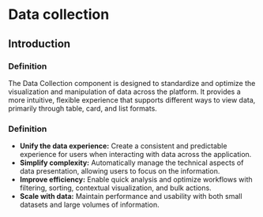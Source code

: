 

<Meta title="Data collection" />

# Data collection

## Introduction

### Definition

The Data Collection component is designed to standardize and optimize the visualization and manipulation of data across the platform. It provides a more intuitive, flexible experience that supports different ways to view data, primarily through table, card, and list formats.

### Definition
- **Unify the data experience:** Create a consistent and predictable experience for users when interacting with data across the application.
- **Simplify complexity:** Automatically manage the technical aspects of data presentation, allowing users to focus on the information.
- **Improve efficiency:** Enable quick analysis and optimize workflows with filtering, sorting, contextual visualization, and bulk actions.
- **Scale with data:** Maintain performance and usability with both small datasets and large volumes of information.

<Canvas of={DataCollectionStories.BasicTableView} meta={DataCollectionStories} />
<Controls of={DataCollectionStories.BasicTableView} />
